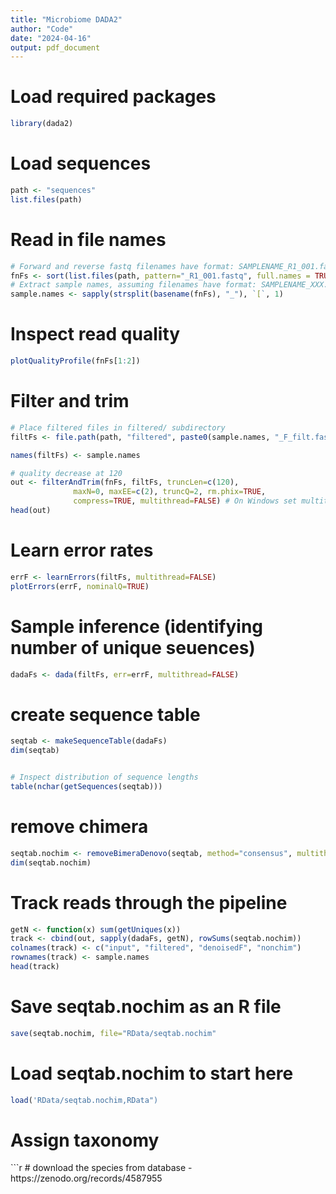 ```yaml
---
title: "Microbiome DADA2"
author: "Code"
date: "2024-04-16"
output: pdf_document
---
```


# Load required packages
```r
library(dada2)
```
# Load sequences
```r
path <- "sequences"
list.files(path)
```

# Read in file names
```r
# Forward and reverse fastq filenames have format: SAMPLENAME_R1_001.fastq and SAMPLENAME_R2_001.fastq
fnFs <- sort(list.files(path, pattern="_R1_001.fastq", full.names = TRUE))
# Extract sample names, assuming filenames have format: SAMPLENAME_XXX.fastq
sample.names <- sapply(strsplit(basename(fnFs), "_"), `[`, 1)
```

# Inspect read quality
```r
plotQualityProfile(fnFs[1:2])
```



# Filter and trim
```r
# Place filtered files in filtered/ subdirectory
filtFs <- file.path(path, "filtered", paste0(sample.names, "_F_filt.fastq.gz"))

names(filtFs) <- sample.names

# quality decrease at 120
out <- filterAndTrim(fnFs, filtFs, truncLen=c(120),
              maxN=0, maxEE=c(2), truncQ=2, rm.phix=TRUE,
              compress=TRUE, multithread=FALSE) # On Windows set multithread=FALSE
head(out)
```
# Learn error rates
```r
errF <- learnErrors(filtFs, multithread=FALSE)
plotErrors(errF, nominalQ=TRUE)
```
# Sample inference (identifying number of unique seuences)
```r
dadaFs <- dada(filtFs, err=errF, multithread=FALSE)
```

# create sequence table
```r
seqtab <- makeSequenceTable(dadaFs)
dim(seqtab)


# Inspect distribution of sequence lengths
table(nchar(getSequences(seqtab)))
```

# remove chimera
```r
seqtab.nochim <- removeBimeraDenovo(seqtab, method="consensus", multithread=TRUE, verbose=TRUE)
dim(seqtab.nochim)
```
# Track reads through the pipeline
```r
getN <- function(x) sum(getUniques(x))
track <- cbind(out, sapply(dadaFs, getN), rowSums(seqtab.nochim))
colnames(track) <- c("input", "filtered", "denoisedF", "nonchim")
rownames(track) <- sample.names
head(track)
```

# Save seqtab.nochim as an R file
```r
save(seqtab.nochim, file="RData/seqtab.nochim"
```

# Load seqtab.nochim to start here
```r
load('RData/seqtab.nochim,RData")
```
# Assign taxonomy
```r
# download the species from database - https://zenodo.org/records/4587955



